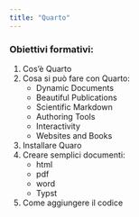 ```yaml
---
title: "Quarto"
---
```


### Obiettivi formativi:
1. Cos'è Quarto
1. Cosa si può fare con Quarto:
    - Dynamic Documents
    - Beautiful Publications
    - Scientific Markdown
    - Authoring Tools
    - Interactivity
    - Websites and Books
1. Installare Quaro
1. Creare semplici documenti:
    - html
    - pdf
    - word
    - Typst
1. Come aggiungere il codice